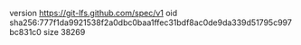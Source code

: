 version https://git-lfs.github.com/spec/v1
oid sha256:777f1da9921538f2a0dbc0baa1ffec31bdf8ac0de9da339d51795c997bc831c0
size 38269
